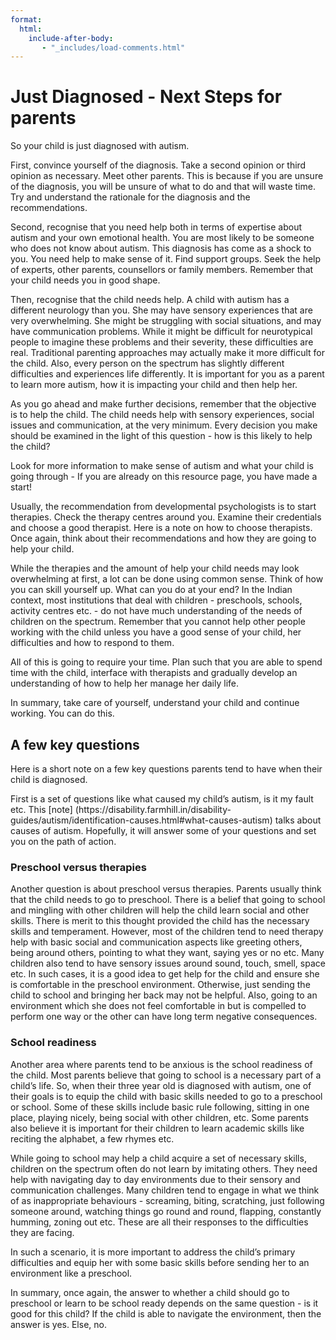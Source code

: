 ```yaml
---
format:
  html:
    include-after-body:
       - "_includes/load-comments.html"
---
```


# Just Diagnosed - Next Steps for parents
So your child is just diagnosed with autism.

First, convince yourself of the diagnosis. Take a second opinion or third opinion as necessary. Meet other parents. This is because if you are unsure of the diagnosis, you will be unsure of what to do and that will waste time. Try and understand the rationale for the diagnosis and the recommendations.

Second, recognise that you need help both in terms of expertise about autism and your own emotional health. You are most likely to be someone who does not know about autism. This diagnosis has come as a shock to you. You need help to make sense of it. Find support groups. Seek the help of experts, other parents, counsellors or family members. Remember that your child needs you in good shape.

Then, recognise that the child needs help. A child with autism has a different neurology than you. She may have sensory experiences that are very overwhelming. She might be struggling with social situations, and may have communication problems. While it might be difficult for neurotypical people to imagine these problems and their severity, these difficulties are real. Traditional parenting approaches may actually make it more difficult for the child. Also, every person on the spectrum has slightly different difficulties and experiences life differently. It is important for you as a parent to learn more autism, how it is impacting your child and then help her.

As you go ahead and make further decisions, remember that the objective is to help the child. The child needs help with sensory experiences, social issues and communication, at the very minimum. Every decision you make should be examined in the light of this question - how is this likely to help the child?

Look for more information to make sense of autism and what your child is going through - If you are already on this resource page, you have made a start!

Usually, the recommendation from developmental psychologists is to start therapies. Check the therapy centres around you. Examine their credentials and choose a good therapist. Here is a note on how to choose therapists. Once again, think about their recommendations and how they are going to help your child.

While the therapies and the amount of help your child needs may look overwhelming at first,  a lot can be done using common sense. Think of how you can skill yourself up. What can you do at your end? In the Indian context, most institutions that deal with children - preschools, schools, activity centres etc. - do not have much understanding of the needs of children on the spectrum. Remember that you cannot help other people working with the child unless you have a good sense of your child, her difficulties and how to respond to them.

All of this is going to require your time. Plan such that you are able to spend time with the child, interface with therapists and gradually develop an understanding of how to help her manage her daily life.

In summary, take care of yourself, understand your child and continue working. You can do this.

## A few key questions

Here is a short note on a few key questions parents tend to have when their child is diagnosed.

First is a set of questions like what caused my child’s autism, is it my fault etc. This [note] (https://disability.farmhill.in/disability-guides/autism/identification-causes.html#what-causes-autism) talks about causes of autism. Hopefully, it will answer some of your questions and set you on the path of action.

### Preschool versus therapies

Another question is about preschool versus therapies. Parents usually think that the child needs to go to preschool. There is a belief that going to school and mingling with other children will help the child learn social and other skills. There is merit to this thought provided the child has the necessary skills and temperament. However, most of the children tend to need therapy help with basic social and communication aspects like greeting others, being around others, pointing to what they want, saying yes or no etc. Many children also tend to have sensory issues around sound, touch, smell, space etc. In such cases, it is a good idea to get help for the child and ensure she is comfortable in the preschool environment. Otherwise, just sending the child to school and bringing her back may not be helpful. Also, going to an environment which she does not feel comfortable in but is compelled to perform one way or the other can have long term negative consequences.

### School readiness

Another area where parents tend to be anxious is the school readiness of the child. Most parents believe that going to school is a necessary part of a child’s life. So, when their three year old is diagnosed with autism, one of their goals is to equip the child with basic skills needed to go to a preschool or school. Some of these skills include basic rule following, sitting in one place, playing nicely, being social with other children, etc. Some parents also believe it is important for their children to learn academic skills like reciting the alphabet, a few rhymes etc.

While going to school may help a child acquire a set of necessary skills, children on the spectrum often do not learn by imitating others. They need help with navigating day to day environments due to their sensory and communication challenges. Many children tend to engage in what we think of as inappropriate behaviours - screaming, biting, scratching, just following someone around, watching things go round and round, flapping, constantly humming, zoning out etc. These are all their responses to the difficulties they are facing.

In such a scenario, it is more important to address the child’s primary difficulties and equip her with some basic skills before sending her to an environment like a preschool.

In summary, once again, the answer to whether a child should go to preschool or learn to be school ready depends on the same question - is it good for this child? If the child is able to navigate the environment, then the answer is yes. Else, no.











